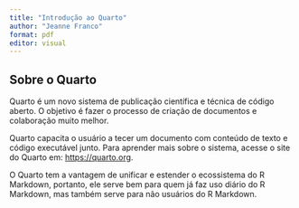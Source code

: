 ---
title: "Introdução ao Quarto"
author: "Jeanne Franco"
format: pdf
editor: visual
---

## Sobre o Quarto

Quarto é um novo sistema de publicação científica e técnica de código aberto. O objetivo é fazer o processo de criação de documentos e colaboração muito melhor.

Quarto capacita o usuário a tecer um documento com conteúdo de texto e código executável junto. Para aprender mais sobre o sistema, acesse o site do Quarto em: <https://quarto.org>.

O Quarto tem a vantagem de unificar e estender o ecossistema do R Markdown, portanto, ele serve bem para quem já faz uso diário do R Markdown, mas também serve para não usuários do R Markdown.

## 
